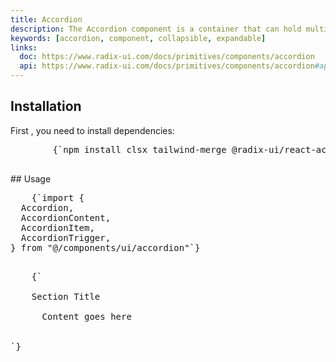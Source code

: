 ```yaml
---
title: Accordion
description: The Accordion component is a container that can hold multiple items, each of which can be expanded or collapsed to show or hide its content.
keywords: [accordion, component, collapsible, expandable]
links:
  doc: https://www.radix-ui.com/docs/primitives/components/accordion
  api: https://www.radix-ui.com/docs/primitives/components/accordion#api-reference
---
```


<ComponentPreview name="accordion-demo" />

## Installation

<div className="not-prose px-4 md:px-0">
  <Step>
    <StepItem title="Install Dependencies">
      First , you need to install dependencies:
      <Pre className="language-bash">
        {`npm install clsx tailwind-merge @radix-ui/react-accordion`}
      </Pre>
    </StepItem>
    <StepItem title="Create utils.ts">
      <ComponentUtilsText />
      <ComponentUtils />
    </StepItem>
    <StepItem title="Create Accordion Component">
      <ComponentSource name="accordion-demo" />
    </StepItem>
  </Step>
</div>
## Usage
<div className="not-prose space-y-6">
  <Pre className="language-typescript">
    {`import {
  Accordion,
  AccordionContent,
  AccordionItem,
  AccordionTrigger,
} from "@/components/ui/accordion"`}
  </Pre>
  <Pre className="language-typescript">
    {`<Accordion type="single" collapsible>
  <AccordionItem value="item-1">
    <AccordionTrigger>Section Title</AccordionTrigger>
    <AccordionContent>
      Content goes here
    </AccordionContent>
  </AccordionItem>
</Accordion>`}
  </Pre>
</div>
